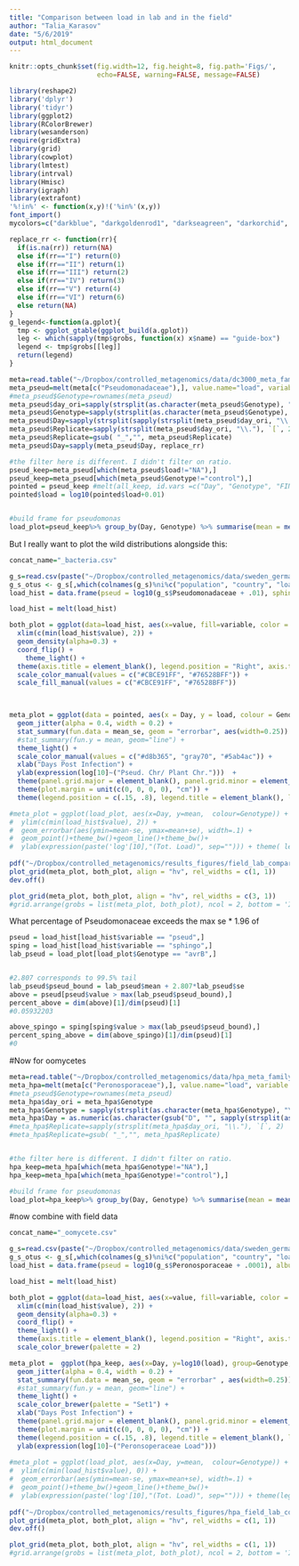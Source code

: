 ```yaml
---
title: "Comparison between load in lab and in the field"
author: "Talia_Karasov"
date: "5/6/2019"
output: html_document
---
```

```r
knitr::opts_chunk$set(fig.width=12, fig.height=8, fig.path='Figs/',
                      echo=FALSE, warning=FALSE, message=FALSE)
```

```r
library(reshape2)
library('dplyr')
library('tidyr')
library(ggplot2)
library(RColorBrewer)
library(wesanderson)
require(gridExtra)
library(grid)
library(cowplot)
library(lmtest)
library(intrval)
library(Hmisc)
library(igraph)
library(extrafont)
'%!in%' <- function(x,y)!('%in%'(x,y))
font_import()
mycolors=c("darkblue", "darkgoldenrod1", "darkseagreen", "darkorchid", "darkolivegreen1", "lightskyblue", "firebrick", "khaki2", "brown1", "darkorange1", "cyan1", "royalblue4", "darksalmon", "darkblue","royalblue4", "dodgerblue3", "steelblue1", "lightskyblue", "darkseagreen", "darkgoldenrod1", "darkseagreen", "darkorchid", "darkolivegreen1", "brown1", "darkorange1", "cyan1", "darkgrey")

replace_rr <- function(rr){
  if(is.na(rr)) return(NA)
  else if(rr=="I") return(0)
  else if(rr=="II") return(1)
  else if(rr=="III") return(2)
  else if(rr=="IV") return(3)
  else if(rr=="V") return(4)
  else if(rr=="VI") return(6)
  else return(NA)
}
g_legend<-function(a.gplot){
  tmp <- ggplot_gtable(ggplot_build(a.gplot))
  leg <- which(sapply(tmp$grobs, function(x) x$name) == "guide-box")
  legend <- tmp$grobs[[leg]]
  return(legend)
}
```

```r
meta=read.table("~/Dropbox/controlled_metagenomics/data/dc3000_meta_family_corrected_per_plant_v2_bacteria.csv", sep=",", header=T, row.names = 1)
meta_pseud=melt(meta[c("Pseudomonadaceae"),], value.name="load", variable.name="Genotype")
#meta_pseud$Genotype=rownames(meta_pseud)
meta_pseud$day_ori=sapply(strsplit(as.character(meta_pseud$Genotype), "-"), `[`, 1)
meta_pseud$Genotype=sapply(strsplit(as.character(meta_pseud$Genotype), "_"), `[`,1)
meta_pseud$Day=sapply(strsplit(sapply(strsplit(meta_pseud$day_ori, "\\."), `[`, 1), "_R"), `[`,2)
meta_pseud$Replicate=sapply(strsplit(meta_pseud$day_ori, "\\."), `[`, 2)
meta_pseud$Replicate=gsub( "_","", meta_pseud$Replicate)
meta_pseud$Day=sapply(meta_pseud$Day, replace_rr)

#the filter here is different. I didn't filter on ratio.
pseud_keep=meta_pseud[which(meta_pseud$load!="NA"),]
pseud_keep=meta_pseud[which(meta_pseud$Genotype!="control"),]
pointed = pseud_keep #melt(all_keep, id.vars =c("Day", "Genotype", "FINAL", "ratio", "load"))
pointed$load = log10(pointed$load+0.01)


#build frame for pseudomonas
load_plot=pseud_keep%>% group_by(Day, Genotype) %>% summarise(mean = mean(log10(load+0.0001), na.rm=T), se = sd(log10(load+.0001), na.rm=T) / length(load)) 
```

But I really want to plot the wild distributions alongside this:

```r
concat_name="_bacteria.csv"

g_s=read.csv(paste("~/Dropbox/controlled_metagenomics/data/sweden_germany_combined", concat_name, sep=''), header = TRUE, row.names = 1, stringsAsFactors = FALSE)
g_s_otus <- g_s[,which(colnames(g_s)%ni%c("population", "country", "load"))]
load_hist = data.frame(pseud = log10(g_s$Pseudomonadaceae + .01), sphingo = log10(g_s$Sphingomonadaceae + 0.01))

load_hist = melt(load_hist)

both_plot = ggplot(data=load_hist, aes(x=value, fill=variable, color = variable)) + 
  xlim(c(min(load_hist$value), 2)) +
  geom_density(alpha=0.3) +
  coord_flip() +
    theme_light() +
  theme(axis.title = element_blank(), legend.position = "Right", axis.text = element_blank(), axis.line = element_blank(), axis.ticks = element_blank(), plot.margin = unit(c(0, 0, 0, 0), "cm"), panel.border = element_blank(), panel.grid.major = element_blank(), panel.grid.minor = element_blank()) +
  scale_color_manual(values = c("#CBCE91FF", "#76528BFF")) + 
  scale_fill_manual(values = c("#CBCE91FF", "#76528BFF"))

  

meta_plot = ggplot(data = pointed, aes(x = Day, y = load, colour = Genotype)) +  
  geom_jitter(alpha = 0.4, width = 0.2) +
  stat_summary(fun.data = mean_se, geom = "errorbar", aes(width=0.25)) +
  #stat_summary(fun.y = mean, geom="line") +
  theme_light() + 
  scale_color_manual(values = c("#d8b365", "gray70", "#5ab4ac")) +
  xlab("Days Post Infection") +
  ylab(expression(log[10]~("Pseud. Chr/ Plant Chr.")))  +
  theme(panel.grid.major = element_blank(), panel.grid.minor = element_blank()) + 
  theme(plot.margin = unit(c(0, 0, 0, 0), "cm")) +
  theme(legend.position = c(.15, .8), legend.title = element_blank(), legend.box.background = element_rect(colour = "grey70"), legend.background = element_rect(fill="transparent"), legend.key.height=unit(.3,"line"))

#meta_plot = ggplot(load_plot, aes(x=Day, y=mean,  colour=Genotype)) +
#  ylim(c(min(load_hist$value), 2)) +
#  geom_errorbar(aes(ymin=mean-se, ymax=mean+se), width=.1) +
#  geom_point()+theme_bw()+geom_line()+theme_bw()+ 
#  ylab(expression(paste('log'[10],"(Tot. Load)", sep=""))) + theme( legend.position = "none", plot.margin = unit(c(0, 0, 0, 0), "cm")) + scale_color_manual(values = wes_palette(n=3, name="GrandBudapest1")) 
  
pdf("~/Dropbox/controlled_metagenomics/results_figures/field_lab_comparison.pdf", family = "ArialMT", height = 4, width = 7.2, useDingbats = FALSE)
plot_grid(meta_plot, both_plot, align = "hv", rel_widths = c(1, 1))
dev.off()

plot_grid(meta_plot, both_plot, align = "hv", rel_widths = c(3, 1))
#grid.arrange(grobs = list(meta_plot, both_plot), ncol = 2, bottom = 'Index', left = 'Value', right = 'Value')
```

What percentage of Pseudomonaceae exceeds the max se * 1.96 of 
```r
pseud = load_hist[load_hist$variable == "pseud",]
sping = load_hist[load_hist$variable == "sphingo",]
lab_pseud = load_plot[load_plot$Genotype == "avrB",]


#2.807 corresponds to 99.5% tail
lab_pseud$pseud_bound = lab_pseud$mean + 2.807*lab_pseud$se
above = pseud[pseud$value > max(lab_pseud$pseud_bound),]
percent_above = dim(above)[1]/dim(pseud)[1]
#0.05932203

above_spingo = sping[sping$value > max(lab_pseud$pseud_bound),]
percent_sping_above = dim(above_spingo)[1]/dim(pseud)[1]
#0
```




#Now for oomycetes
```r
meta=read.table("~/Dropbox/controlled_metagenomics/data/hpa_meta_family_corrected_per_plant.csv", sep=",", header=T, row.names = 1)
meta_hpa=melt(meta[c("Peronosporaceae"),], value.name="load", variable.name="Genotype")
#meta_pseud$Genotype=rownames(meta_pseud)
meta_hpa$day_ori = meta_hpa$Genotype
meta_hpa$Genotype = sapply(strsplit(as.character(meta_hpa$Genotype), "\\."), `[`, 2)
meta_hpa$Day = as.numeric(as.character(gsub("D", "", sapply(strsplit(as.character(meta_hpa$day_ori), "\\."), `[`, 1))))
#meta_hpa$Replicate=sapply(strsplit(meta_hpa$day_ori, "\\."), `[`, 2)
#meta_hpa$Replicate=gsub( "_","", meta_hpa$Replicate)


#the filter here is different. I didn't filter on ratio.
hpa_keep=meta_hpa[which(meta_hpa$Genotype!="NA"),]
hpa_keep=meta_hpa[which(meta_hpa$Genotype!="control"),]

#build frame for pseudomonas
load_plot=hpa_keep%>% group_by(Day, Genotype) %>% summarise(mean = mean(log10(load+0.0001), na.rm=T), se = sd(log10(load+.0001), na.rm=T) / length(load)) 
```




#now combine with field data
```r
concat_name="_oomycete.csv"

g_s=read.csv(paste("~/Dropbox/controlled_metagenomics/data/sweden_germany_combined_nodup", concat_name, sep=''), header = TRUE, row.names = 1, stringsAsFactors = FALSE)
g_s_otus <- g_s[,which(colnames(g_s)%ni%c("population", "country", "load"))]
load_hist = data.frame(pseud = log10(g_s$Peronosporaceae + .0001), albugo = log10(g_s$Albuginaceae + 0.0001))

load_hist = melt(load_hist)

both_plot = ggplot(data=load_hist, aes(x=value, fill=variable, color = variable)) + 
  xlim(c(min(load_hist$value), 2)) +
  geom_density(alpha=0.3) +
  coord_flip() +
  theme_light() +
  theme(axis.title = element_blank(), legend.position = "Right", axis.text = element_blank(), axis.line = element_blank(), axis.ticks = element_blank(), plot.margin = unit(c(0, 0, 0, 0), "cm"), panel.border = element_blank(), panel.grid.major = element_blank(), panel.grid.minor = element_blank())+
  scale_color_brewer(palette = 2)

meta_plot =  ggplot(hpa_keep, aes(x=Day, y=log10(load), group=Genotype, colour=Genotype)) +
  geom_jitter(alpha = 0.4, width = 0.2) +
  stat_summary(fun.data = mean_se, geom = "errorbar" , aes(width=0.25)) +
  #stat_summary(fun.y = mean, geom="line") +
  theme_light() + 
  scale_color_brewer(palette = "Set1") +
  xlab("Days Post Infection") +
  theme(panel.grid.major = element_blank(), panel.grid.minor = element_blank()) + 
  theme(plot.margin = unit(c(0, 0, 0, 0), "cm")) +
  theme(legend.position = c(.15, .8), legend.title = element_blank(), legend.box.background = element_rect(colour = "grey70"), legend.background = element_rect(fill="transparent"), legend.key.height=unit(.3,"line")) +
  ylab(expression(log[10]~("Peronsoperaceae Load")))
  
#meta_plot = ggplot(load_plot, aes(x=Day, y=mean,  colour=Genotype)) +
#  ylim(c(min(load_hist$value), 0)) +
#  geom_errorbar(aes(ymin=mean-se, ymax=mean+se), width=.1) +
#  geom_point()+theme_bw()+geom_line()+theme_bw()+ 
#  ylab(expression(paste('log'[10],"(Tot. Load)", sep=""))) + theme(legend.position = "none", plot.margin = unit(c(0, 0, 0, 0), "cm")) + scale_color_manual(values = wes_palette(n=3, name="GrandBudapest1")) 
  
pdf("~/Dropbox/controlled_metagenomics/results_figures/hpa_field_lab_comparison.pdf", family = "ArialMT", height = 4, width = 7.2, useDingbats = FALSE)
plot_grid(meta_plot, both_plot, align = "hv", rel_widths = c(1, 1))
dev.off()

plot_grid(meta_plot, both_plot, align = "hv", rel_widths = c(1, 1))
#grid.arrange(grobs = list(meta_plot, both_plot), ncol = 2, bottom = 'Index', left = 'Value', right = 'Value')
```



